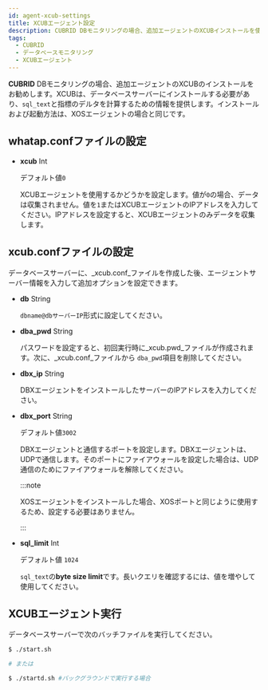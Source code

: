 ```yaml
---
id: agent-xcub-settings
title: XCUBエージェント設定
description: CUBRID DBモニタリングの場合、追加エージェントのXCUBインストールを使用してsql_textと指標のデルタ計算のための情報を提供します。
tags:
  - CUBRID
  - データベースモニタリング
  - XCUBエージェント
---
```


**CUBRID** DBモニタリングの場合、追加エージェントのXCUBのインストールをお勧めします。XCUBは、データベースサーバーにインストールする必要があり、`sql_text`と指標のデルタを計算するための情報を提供します。インストールおよび起動方法は、XOSエージェントの場合と同じです。

## whatap.confファイルの設定

-   **xcub** <span class='type'>Int</span>

    デフォルト値`0`

    XCUBエージェントを使用するかどうかを設定します。値が`0`の場合、データは収集されません。値を`1`またはXCUBエージェントのIPアドレスを入力してください。IPアドレスを設定すると、XCUBエージェントのみデータを収集します。

## xcub.confファイルの設定

データベースサーバーに、_xcub.conf_ファイルを作成した後、エージェントサーバー情報を入力して追加オプションを設定できます。

-   **db** <span class='type'>String</span>

    `dbname@dbサーバーIP`形式に設定してください。

-   **dba_pwd** <span class='type'>String</span>

    パスワードを設定すると、初回実行時に_xcub.pwd_ファイルが作成されます。次に、_xcub.conf_ファイルから `dba_pwd`項目を削除してください。  

-   **dbx_ip** <span class='type'>String</span>

    DBXエージェントをインストールしたサーバーのIPアドレスを入力してください。  

-   **dbx_port** <span class='type'>String</span>

    デフォルト値`3002`

    DBXエージェントと通信するポートを設定します。DBXエージェントは、UDPで通信します。そのポートにファイアウォールを設定した場合は、UDP通信のためにファイアウォールを解除してください。

    :::note

    XOSエージェントをインストールした場合、XOSポートと同じように使用するため、設定する必要はありません。

    :::  

-   **sql_limit** <span class='type'>Int</span>

    デフォルト値 `1024`

    `sql_text`の**byte size limit**です。長いクエリを確認するには、値を増やして使用してください。

## XCUBエージェント実行

データベースサーバーで次のバッチファイルを実行してください。

```bash title='start.sh'
$ ./start.sh

# または

$ ./startd.sh #バックグラウンドで実行する場合
```
